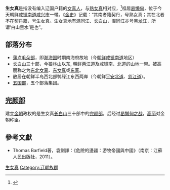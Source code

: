 {{Not|野人女真}}
'''生女真'''是指没有编入辽国户籍的[[女真人|女真人]]，与[[熟女真|熟女真]]相对应，<ref>{{Cite web |url=http://www.srtsw.com/ebook/K/A2067802.pdf |title=生女真部落联盟的势力已达今朝鲜咸境南北道之间的摩天岭 |access-date=2013-05-09 |archive-date=2016-03-04 |archive-url=https://web.archive.org/web/20160304075247/http://www.srtsw.com/ebook/K/A2067802.pdf |dead-url=yes }}</ref>祖居[[曷懒甸|曷懒甸]]，位于今天朝鲜[[咸镜南道|咸镜南道]][[咸兴市|咸兴市]]一带。《[[金史|金史]]》记载：“其南者籍契丹，号熟女真；其在北者不在契丹籍，号生女真。生女真地有混同江、[[长白山|长白山]]，混同江亦号[[黑龙江|黑龙江]]，所谓‘白山黑水’是也”。

==部落分布==
*[[蒲卢毛朵部|蒲卢毛朵部]]，即[[渤海国|渤海国]]时期南海府故地（今[[朝鲜|朝鲜]][[咸镜南道|咸镜南道]]地区）
*[[长白山|长白山]]三十部，今[[狼林山|狼林山]]以东, 朝鲜[[两江道|两江道]]及咸镜南、北道的山地一带。被高丽称之为[[东北女真|东北女真]]、[[东女真|东女真]]或[[东蕃|东蕃]]。
*散居在朝鲜半岛西北部鸭绿江东西两岸（今朝鲜[[平安北道|平安北道]]、[[慈江道|慈江道]]）。
*[[五国部|五国部]]，五个部落集团。

==[[完颜部|完颜部]]==

建立[[金朝|金朝]]政权的是生女真[[长白山|长白山]]三十部中的[[完颜部|完颜部]]，后经过[[曷懒甸之战|曷懒甸之战]]，[[高丽|高丽]]对金朝称臣。

== 參考文獻 ==
<div class="references-small">
<references></references>
</div>

* Thomas Barfield著，袁劍譯：《危險的邊疆：游牧帝國與中國》（南京：江蘇人民出版社，2011）。

{{wikisource|金史/卷1|金史·卷一·世纪}}

[[Category:生女真|]]
[[Category:辽朝族群|Category:辽朝族群]]